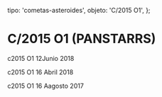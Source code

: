 
  tipo: 'cometas-asteroides',
  objeto: 'C/2015 O1',
};

# C/2015 O1 (PANSTARRS)

<Imagen
  src="registro/c2015-o1_20180612_c2015-01_20180612i88.png"
  fecha="20180612"
/>

c2015 O1 12Junio 2018

<Imagen
  src="registro/c2015-o1_20180416_2015-o1_20180416_i88.jpg"
  fecha="20180416"
/>

c2015 O1 16 Abril 2018

<Imagen
  src="registro/c2015-o1_20170816_c2015o1_20170816_i88.jpg"
  fecha="20170816"
/>

c2015 O1 16 Aagosto 2017